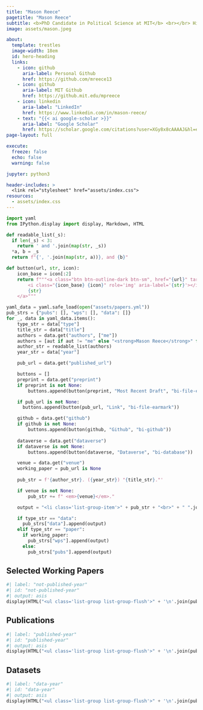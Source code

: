 ```yaml
---
title: "Mason Reece"
pagetitle: "Mason Reece"
subtitle: <b>PhD Candidate in Political Science at MIT</b> <br></br> Hi, I’m Mason Reece, and I’m a PhD candidate in MIT’s Political Science department focusing on American Politics and Models & Methods. I am interested in better understanding how election systems impact voter participation and confidence in our democratic system so that this knowledge can inform advocacy and directly improve electoral administration. To bring a practical lens to my research, I have served as the lead poll worker in Houston and Cambridge and organized a youth voters conference. In my free time, I love riding my bike, hiking, and trying food from around the world. You can find my CV [here](files/cv.pdf).
image: assets/mason.jpeg

about:
  template: trestles
  image-width: 18em
  id: hero-heading
  links:
    - icon: github
      aria-label: Personal Github
      href: https://github.com/mreece13
    - icon: github
      aria-label: MIT Github
      href: https://github.mit.edu/mpreece
    - icon: linkedin
      aria-label: "LinkedIn"
      href: https://www.linkedin.com/in/mason-reece/
    - text: "{{< ai google-scholar >}}"
      aria-label: "Google Scholar"
      href: https://scholar.google.com/citations?user=XGy8x8cAAAAJ&hl=en
page-layout: full

execute: 
  freeze: false
  echo: false
  warning: false

jupyter: python3

header-includes: >
  <link rel="stylesheet" href="assets/index.css">
resources:
  - assets/index.css
---
```


::: {#hero-heading}

```python
import yaml
from IPython.display import display, Markdown, HTML

def readable_list(_s):
  if len(_s) < 3:
    return ' and '.join(map(str, _s))
  *a, b = _s
  return f"{', '.join(map(str, a))}, and {b}"

def button(url, str, icon):
    icon_base = icon[:2]
    return f"""<a class="btn btn-outline-dark btn-sm", href="{url}" target="_blank" rel="noopener noreferrer">
        <i class="{icon_base} {icon}" role='img' aria-label='{str}'></i>
        {str}
    </a>"""

yaml_data = yaml.safe_load(open("assets/papers.yml"))
pub_strs = {"pubs": [], "wps": [], "data": []}
for _, data in yaml_data.items():
    type_str = data["type"]
    title_str = data["title"]
    authors = data.get("authors", ["me"])
    authors = [aut if aut != "me" else "<strong>Mason Reece</strong>" for aut in authors]
    author_str = readable_list(authors)
    year_str = data["year"]

    pub_url = data.get("published_url")

    buttons = []
    preprint = data.get("preprint")
    if preprint is not None:
        buttons.append(button(preprint, "Most Recent Draft", "bi-file-earmark-pdf"))

    if pub_url is not None:
      buttons.append(button(pub_url, "Link", "bi-file-earmark"))

    github = data.get("github")
    if github is not None:
        buttons.append(button(github, "Github", "bi-github"))
        
    dataverse = data.get("dataverse")
    if dataverse is not None:
        buttons.append(button(dataverse, "Dataverse", "bi-database"))

    venue = data.get("venue")
    working_paper = pub_url is None
    
    pub_str = f'{author_str}. ({year_str}) "{title_str}."'

    if venue is not None:
        pub_str += f" <em>{venue}</em>."

    output = "<li class='list-group-item'>" + pub_str + "<br>" + " ".join(buttons) + "</li>"

    if type_str == "data":
      pub_strs["data"].append(output)
    elif type_str == "paper":
      if working_paper:
        pub_strs["wps"].append(output)
      else:
        pub_strs["pubs"].append(output)
```

## Selected Working Papers

```python
#| label: "not-published-year"
#| id: "not-published-year"
#| output: asis
display(HTML("<ul class='list-group list-group-flush'>" + '\n'.join(pub_strs["wps"]) + "</ul>"))

```

## Publications

```python
#| label: "published-year"
#| id: "published-year"
#| output: asis
display(HTML("<ul class='list-group list-group-flush'>" + '\n'.join(pub_strs["pubs"]) + "</ul>"))

```

## Datasets

```python
#| label: "data-year"
#| id: "data-year"
#| output: asis
display(HTML("<ul class='list-group list-group-flush'>" + '\n'.join(pub_strs["data"]) + "</ul>"))

```

:::